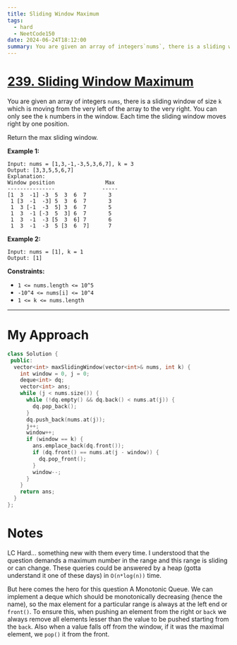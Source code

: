 ```yaml
---
title: Sliding Window Maximum
tags:
  - hard
  - NeetCode150
date: 2024-06-24T18:12:00
summary: You are given an array of integers`nums`, there is a sliding window of size `k` which is moving from the very left of the array to the very right. You can only see the `k` numbers in the window. Each time the sliding window moves right by one position.
---
```


# [239. Sliding Window Maximum](https://leetcode.com/problems/sliding-window-maximum/description/)

You are given an array of integers `nums`, there is a sliding window of size `k` which is moving from the very left of the array to the very right. You can only see the `k` numbers in the window. Each time the sliding window moves right by one position.

Return the max sliding window.

**Example 1:**

```
Input: nums = [1,3,-1,-3,5,3,6,7], k = 3
Output: [3,3,5,5,6,7]
Explanation:
Window position                Max
---------------               -----
[1  3  -1] -3  5  3  6  7       3
 1 [3  -1  -3] 5  3  6  7       3
 1  3 [-1  -3  5] 3  6  7       5
 1  3  -1 [-3  5  3] 6  7       5
 1  3  -1  -3 [5  3  6] 7       6
 1  3  -1  -3  5 [3  6  7]      7
```

**Example 2:**

```
Input: nums = [1], k = 1
Output: [1]
```

**Constraints:**

- `1 <= nums.length <= 10^5`
- `-10^4 <= nums[i] <= 10^4`
- `1 <= k <= nums.length`

---

# My Approach

```cpp
class Solution {
 public:
  vector<int> maxSlidingWindow(vector<int>& nums, int k) {
    int window = 0, j = 0;
    deque<int> dq;
    vector<int> ans;
    while (j < nums.size()) {
      while (!dq.empty() && dq.back() < nums.at(j)) {
        dq.pop_back();
      }
      dq.push_back(nums.at(j));
      j++;
      window++;
      if (window == k) {
        ans.emplace_back(dq.front());
        if (dq.front() == nums.at(j - window)) {
          dq.pop_front();
        }
        window--;
      }
    }
    return ans;
  }
};
```

# Notes

LC Hard... something new with them every time. I understood that the question demands a maximum number in the range and this range is sliding or can change. These queries could be answered by a heap (gotta understand it one of these days) in `O(n*log(n))` time.

But here comes the hero for this question A Monotonic Queue. We can implement a deque which should be monotonically decreasing (hence the name), so the max element for a particular range is always at the left end or `front()`. To ensure this, when pushing an element from the right or `back` we always remove all elements lesser than the value to be pushed starting from the `back`. Also when a value falls off from the window, if it was the maximal element, we `pop()` it from the front.
